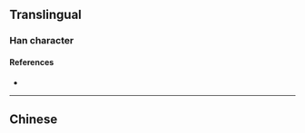 {{character info}}
==Translingual==

===Han character===
{{Han char|rn=14|rad=冖|as=07|sn=9|four=|canj=BMUV|ids=⿱冖⿺元女}}

====References====
* {{Han ref|kx=0130.231|hdz=10304.010|uh=34C2|ud=13506}}

----

==Chinese==
{{zh-see|寇|v}}